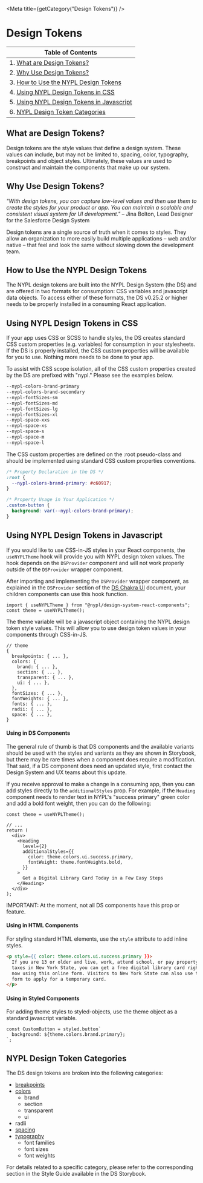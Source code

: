 

<Meta title={getCategory("Design Tokens")} />

# Design Tokens

| Table of Contents                                                                    |
| ------------------------------------------------------------------------------------ |
| 1. [What are Design Tokens?](#what-are-design-tokens)                                |
| 2. [Why Use Design Tokens?](#why-use-design-tokens)                                  |
| 3. [How to Use the NYPL Design Tokens](#figma-reference)                             |
| 4. [Using NYPL Design Tokens in CSS](#using-nypl-design-tokens-in-css)               |
| 5. [Using NYPL Design Tokens in Javascript](#using-nypl-design-tokens-in-javascript) |
| 6. [NYPL Design Token Categories](#nypl-design-token-categories)                     |

## What are Design Tokens?

Design tokens are the style values that define a design system. These values can include, but may not be limited to, spacing, color, typography, breakpoints and object styles. Ultimately, these values are used to construct and maintain the components that make up our system.

## Why Use Design Tokens?

_"With design tokens, you can capture low-level values and then use them to create the styles for your product or app. You can maintain a scalable and consistent visual system for UI development."_ – Jina Bolton, Lead Designer for the Salesforce Design System

Design tokens are a single source of truth when it comes to styles. They allow an organization to more easily build multiple applications – web and/or native – that feel and look the same without slowing down the development team.

## How to Use the NYPL Design Tokens

The NYPL design tokens are built into the NYPL Design System (the DS) and are offered in two formats for consumption: CSS variables and javascript data objects. To access either of these formats, the DS v0.25.2 or higher needs to be properly installed in a consuming React application.

## Using NYPL Design Tokens in CSS

If your app uses CSS or SCSS to handle styles, the DS creates standard CSS custom properties (e.g. variables) for consumption in your stylesheets. If the DS is properly installed, the CSS custom properties will be available for you to use. Nothing more needs to be done to your app.

To assist with CSS scope isolation, all of the CSS custom properties created by the DS are prefixed with "nypl." Please see the examples below.

```css
--nypl-colors-brand-primary
--nypl-colors-brand-secondary
--nypl-fontSizes-sm
--nypl-fontSizes-md
--nypl-fontSizes-lg
--nypl-fontSizes-xl
--nypl-space-xxs
--nypl-space-xs
--nypl-space-s
--nypl-space-m
--nypl-space-l
```

The CSS custom properties are defined on the :root pseudo-class and should be implemented using standard CSS custom properties conventions.

```css
/* Property Declaration in the DS */
:root {
  --nypl-colors-brand-primary: #c60917;
}

/* Property Usage in Your Application */
.custom-button {
  background: var(--nypl-colors-brand-primary);
}
```

## Using NYPL Design Tokens in Javascript

If you would like to use CSS-in-JS styles in your React components, the `useNYPLTheme` hook will provide you with NYPL design token values. The hook depends on the `DSProvider` component and will not work properly outside of the `DSProvider` wrapper component.

After importing and implementing the `DSProvider` wrapper component, as explained in the `DSProvider` section of the [DS Chakra UI](?path=/story/chakra-ui--page#dsprovider) document, your children components can use this hook function.

```tsx
import { useNYPLTheme } from "@nypl/design-system-react-components";
const theme = useNYPLTheme();
```

The theme variable will be a javascript object containing the NYPL design token style values. This will allow you to use design token values in your components through CSS-in-JS.

```tsx
// theme
{
  breakpoints: { ... },
  colors: {
    brand: { ... },
    section: { ... },
    transparent: { ... },
    ui: { ... },
  },
  fontSizes: { ... },
  fontWeights: { ... },
  fonts: { ... },
  radii: { ... },
  space: { ... },
}
```

#### Using in DS Components

The general rule of thumb is that DS components and the available variants should be used with the styles and variants as they are shown in Storybook, but there may be rare times when a component does require a modification. That said, if a DS component does need an updated style, first contact the Design System and UX teams about this update.

If you receive approval to make a change in a consuming app, then you can add styles directly to the `additionalStyles` prop. For example, if the `Heading` component needs to render text in NYPL's "success primary" green color and add a bold font weight, then you can do the following:

```tsx
const theme = useNYPLTheme();

// ...
return (
  <div>
    <Heading
      level={2}
      additionalStyles={{
        color: theme.colors.ui.success.primary,
        fontWeight: theme.fontWeights.bold,
      }}
    >
      Get a Digital Library Card Today in a Few Easy Steps
    </Heading>
  </div>
);
```

IMPORTANT: At the moment, not all DS components have this prop or feature.

#### Using in HTML Components

For styling standard HTML elements, use the `style` attribute to add inline styles.

```html
<p style={{ color: theme.colors.ui.success.primary }}>
  If you are 13 or older and live, work, attend school, or pay property
  taxes in New York State, you can get a free digital library card right
  now using this online form. Visitors to New York State can also use this
  form to apply for a temporary card.
</p>
```

#### Using in Styled Components

For adding theme styles to styled-objects, use the theme object as a standard javascript variable.

```tsx
const CustomButton = styled.button`
  background: ${theme.colors.brand.primary};
`;
```

## NYPL Design Token Categories

The DS design tokens are broken into the following categories:

- [breakpoints](?path=/story/documentation-style-guide-breakpoints--page)
- [colors](?path=/story/documentation-style-guide-colors--page)
  - brand
  - section
  - transparent
  - ui
- radii
- [spacing](?path=/story/documentation-style-guide-spacing--page)
- [typography](?path=/story/documentation-style-guide-typography--page)
  - font families
  - font sizes
  - font weights

For details related to a specific category, please refer to the corresponding section in the Style Guide available in the DS Storybook.
